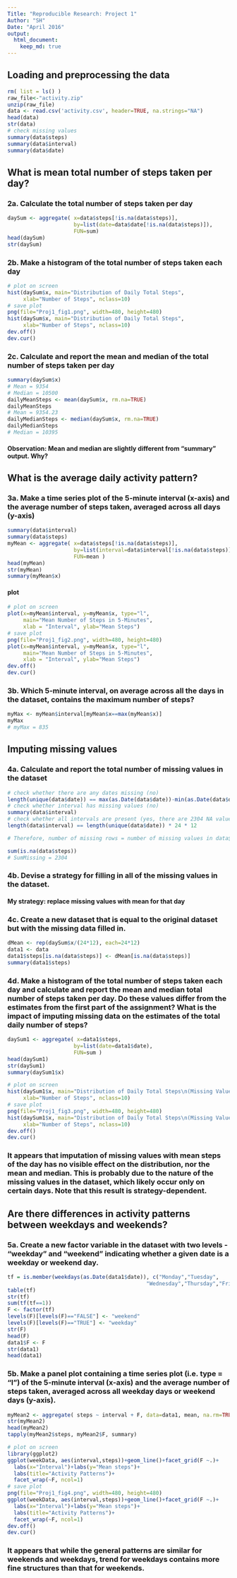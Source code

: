 ---
Title: "Reproducible Research: Project 1"
Author: "SH"
Date: "April 2016"
output: 
  html_document:
    keep_md: true
---


## Loading and preprocessing the data
```{r load_data, echo=TRUE}
rm( list = ls() )
raw_file<-"activity.zip"
unzip(raw_file)
data <- read.csv('activity.csv', header=TRUE, na.strings="NA")
head(data)
str(data)
# check missing values 
summary(data$steps)
summary(data$interval)
summary(data$date) 
```

## What is mean total number of steps taken per day?

### 2a. Calculate the total number of steps taken per day
```{r daySum, echo=TRUE}
daySum <- aggregate( x=data$steps[!is.na(data$steps)], 
                     by=list(date=data$date[!is.na(data$steps)]), 
                     FUN=sum)
head(daySum)
str(daySum)
```

### 2b. Make a histogram of the total number of steps taken each day
```{r fig1, fig.width=8, fig.height=6, echo=TRUE}
# plot on screen
hist(daySum$x, main="Distribution of Daily Total Steps",
     xlab="Number of Steps", nclass=10)
# save plot
png(file="Proj1_fig1.png", width=480, height=480)
hist(daySum$x, main="Distribution of Daily Total Steps",
     xlab="Number of Steps", nclass=10)
dev.off()
dev.cur()
```

### 2c. Calculate and report the mean and median of the total number of steps taken per day
```{r dayMean, echo=TRUE}
summary(daySum$x) 
# Mean = 9354 
# Median = 10500
dailyMeanSteps <- mean(daySum$x, rm.na=TRUE)
dailyMeanSteps
# Mean = 9354.23
dailyMedianSteps <- median(daySum$x, rm.na=TRUE)
dailyMedianSteps
# Median = 10395
```
#### Observation: Mean and median are slightly different from "summary" output. Why?


## What is the average daily activity pattern?

### 3a. Make a time series plot of the 5-minute interval (x-axis) and the average number of steps taken, averaged across all days (y-axis)
```{r tsMean, echo=TRUE}
summary(data$interval)
summary(data$steps)
myMean <- aggregate( x=data$steps[!is.na(data$steps)], 
                     by=list(interval=data$interval[!is.na(data$steps)]), 
                     FUN=mean )
head(myMean)
str(myMean)
summary(myMean$x)
```

#### plot
```{r fig2, fig.width=8, fig.height=6, echo=TRUE}
# plot on screen
plot(x=myMean$interval, y=myMean$x, type="l", 
     main="Mean Number of Steps in 5-Minutes", 
     xlab = "Interval", ylab="Mean Steps")
# save plot
png(file="Proj1_fig2.png", width=480, height=480)
plot(x=myMean$interval, y=myMean$x, type="l", 
     main="Mean Number of Steps in 5-Minutes", 
     xlab = "Interval", ylab="Mean Steps")
dev.off()
dev.cur()
```

### 3b. Which 5-minute interval, on average across all the days in the dataset, contains the maximum number of steps?
```{r tsMax, echo=TRUE}
myMax <- myMean$interval[myMean$x==max(myMean$x)]
myMax
# myMax = 835
```

## Imputing missing values

### 4a. Calculate and report the total number of missing values in the dataset
```{r nanChk, echo=TRUE}
# check whether there are any dates missing (no)
length(unique(data$date)) == max(as.Date(data$date))-min(as.Date(data$date))+1
# check whether interval has missing values (no)
summary(data$interval)
# check whether all intervals are present (yes, there are 2304 NA values)
length(data$interval) == length(unique(data$date)) * 24 * 12

# Therefore, number of missing rows = number of missing values in data$steps

sum(is.na(data$steps))
# SumMissing = 2304
```

### 4b. Devise a strategy for filling in all of the missing values in the dataset.
#### My strategy: replace missing values with mean for that day

### 4c. Create a new dataset that is equal to the original dataset but with the missing data filled in.
```{r imputedData, echo=TRUE}
dMean <- rep(daySum$x/(24*12), each=24*12)
data1 <- data
data1$steps[is.na(data$steps)] <- dMean[is.na(data$steps)]
summary(data1$steps)
```

### 4d. Make a histogram of the total number of steps taken each day and calculate and report the mean and median total number of steps taken per day. Do these values differ from the estimates from the first part of the assignment? What is the impact of imputing missing data on the estimates of the total daily number of steps?
```{r fig3, fig.width=8, fig.height=6, echo=TRUE}
daySum1 <- aggregate( x=data1$steps, 
                     by=list(date=data1$date), 
                     FUN=sum )
head(daySum1)
str(daySum1)
summary(daySum1$x)

# plot on screen
hist(daySum1$x, main="Distribution of Daily Total Steps\n(Missing Values Imputed)",
     xlab="Number of Steps", nclass=10)
# save plot
png(file="Proj1_fig3.png", width=480, height=480)
hist(daySum1$x, main="Distribution of Daily Total Steps\n(Missing Values Imputed)",
     xlab="Number of Steps", nclass=10)
dev.off()
dev.cur()
```


### It appears that imputation of missing values with mean steps of the day has no visible effect on the distribution, nor the mean and median. This is probably due to the nature of the missing values in the dataset, which likely occur only on certain days. Note that this result is strategy-dependent.                                                         



## Are there differences in activity patterns between weekdays and weekends?

### 5a. Create a new factor variable in the dataset with two levels - "weekday" and "weekend" indicating whether a given date is a weekday or weekend day.
```{r addF, echo=TRUE}
tf = is.member(weekdays(as.Date(data1$date)), c("Monday","Tuesday", 
                                            "Wednesday","Thursday","Friday") )
table(tf)
str(tf)
sum(tf(tf==1))
F <- factor(tf)
levels(F)[levels(F)=="FALSE"] <- "weekend"
levels(F)[levels(F)=="TRUE"] <- "weekday"
str(F)
head(F)
data1$F <- F
str(data1)
head(data1)
```

### 5b. Make a panel plot containing a time series plot (i.e. type = "l") of the 5-minute interval (x-axis) and the average number of steps taken, averaged across all weekday days or weekend days (y-axis).
```{r fig4, fig.width=8, fig.height=6, echo=TRUE}
myMean2 <- aggregate( steps ~ interval + F, data=data1, mean, na.rm=TRUE )
str(myMean2)
head(myMean2)
tapply(myMean2$steps, myMean2$F, summary)

# plot on screen
library(ggplot2)
ggplot(weekData, aes(interval,steps))+geom_line()+facet_grid(F ~.)+
  labs(x="Interval")+labs(y="Mean steps")+
  labs(title="Activity Patterns")+
  facet_wrap(~F, ncol=1)
# save plot
png(file="Proj1_fig4.png", width=480, height=480)
ggplot(weekData, aes(interval,steps))+geom_line()+facet_grid(F ~.)+
  labs(x="Interval")+labs(y="Mean steps")+
  labs(title="Activity Patterns")+
  facet_wrap(~F, ncol=1)
dev.off()
dev.cur()
```

### It appears that while the general patterns are similar for weekends and weekdays, trend for weekdays contains more fine structures than that for weekends.
